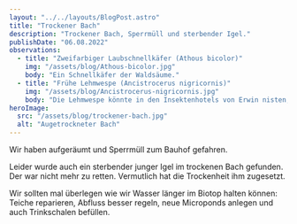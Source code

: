 ```yaml
---
layout: "../../layouts/BlogPost.astro"
title: "Trockener Bach"
description: "Trockener Bach, Sperrmüll und sterbender Igel."
publishDate: "06.08.2022"
observations:
  - title: "Zweifarbiger Laubschnellkäfer (Athous bicolor)"
    img: "/assets/blog/Athous-bicolor.jpg"
    body: "Ein Schnellkäfer der Waldsäume."
  - title: "Frühe Lehmwespe (Ancistrocerus nigricornis)"
    img: "/assets/blog/Ancistrocerus-nigricornis.jpg"
    body: "Die Lehmwespe könnte in den Insektenhotels von Erwin nisten, wahrscheinlich aber ist, dass sie in Stängeln von Brombeere oder Engelswurz nistet. Sie ist auch ein Raupenjäger."
heroImage:
  src: "/assets/blog/trockener-bach.jpg"
  alt: "Augetrockneter Bach"
---
```



Wir haben aufgeräumt und Sperrmüll zum Bauhof gefahren.

Leider wurde auch ein sterbender junger Igel im trockenen Bach gefunden.
Der war nicht mehr zu retten. Vermutlich hat die Trockenheit ihm zugesetzt.

Wir sollten mal überlegen wie wir Wasser länger im Biotop halten können:
Teiche reparieren, Abfluss besser regeln, neue Microponds anlegen und auch Trinkschalen befüllen.

<Cards observations={frontmatter.observations} />
